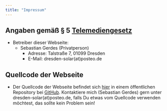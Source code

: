 ```yaml
---
title: "Impressum"
---
```

  
## Angaben gemäß § 5 [Telemediengesetz](https://www.gesetze-im-internet.de/tmg/BJNR017910007.html)
* Betreiber dieser Webseite:
  * Sebastian Gerdes (Privatperson)
    * Adresse: Talstraße 7, 01099 Dresden
    * E-Mail: dresden-solar(at)posteo.de

<!-- ## Angestrebtes Impressum (aktuell fiktiv!!!) -->
<!-- * Betreiberin dieser Webseite ([www.dresden-solar.netlify.app](www.dresden-solar.netlify.app) und [www.dresden-solar.net](www.dresden-solar.net)):  -->
<!--   * Energiegenossenschaft Neue Energien Ostsachsen eG (egNEOS) -->
<!--     * Schützengasse 16, 01067 Dresden -->
<!--     * Vorstand egNEOS: Susanne Koschker, Thomas Nikol, Jan Stoye -->
<!--     * E-Mail: vorstand(at)egneos.de -->
<!--     * Homepage: [www.egneos.de](www.egneos.de)  -->
<!--     * Registergericht: Dresden, GnR 507 -->
<!--     * Aufsichtsratsvorsitzender: Klaus Gaber -->
<!--     * Aufsicht: Prüfungsverband deutscher Konsum- und Dienstleistungsgenossenschaften e.V. (PdK e.V. Berlin) -->
<!-- * Redaktionelles Team dieser Seite ([www.dresden-solar.net](www.dresden-solar.net)) - alphabetisch:  -->
<!--   * Max Mustermann, Sebastian Gerdes und Victoria Beispielperson -->
<!--   * E-Mail: dresden-solar(at)posteo.de -->

<!-- ## Bilder/Fotos: -->
<!-- * Wenn nicht anders bezeichnet: © Sebastian Gerdes / egNEOS -->

## Quellcode der Webseite
* Der Quellcode der Webseite befindet sich [hier](https://github.com/sebastian-gerdes/pv-dd) in einem öffentlichen Repository bei [GitHub](https://github.com/). Kontaktiere mich (Sebastian Gerdes) gern unter dresden-solar(at)posteo.de, falls Du etwas vom Quellcode verwenden möchtest, das sollte kein Problem sein!